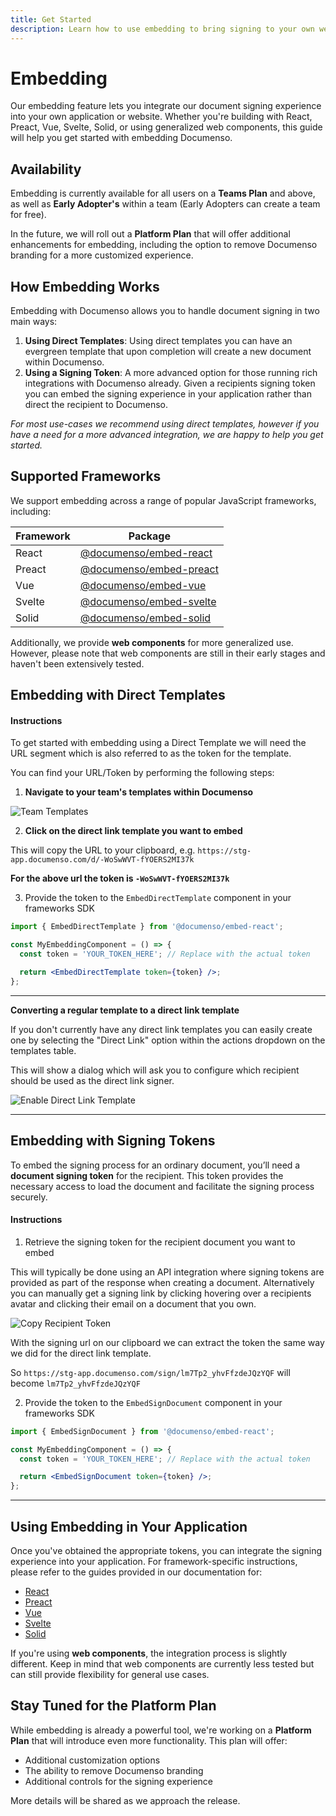 ```yaml
---
title: Get Started
description: Learn how to use embedding to bring signing to your own website or application
---
```


# Embedding

Our embedding feature lets you integrate our document signing experience into your own application or website. Whether you're building with React, Preact, Vue, Svelte, Solid, or using generalized web components, this guide will help you get started with embedding Documenso.

## Availability

Embedding is currently available for all users on a **Teams Plan** and above, as well as **Early Adopter's** within a team (Early Adopters can create a team for free).

In the future, we will roll out a **Platform Plan** that will offer additional enhancements for embedding, including the option to remove Documenso branding for a more customized experience.

## How Embedding Works

Embedding with Documenso allows you to handle document signing in two main ways:

1. **Using Direct Templates**: Using direct templates you can have an evergreen template that upon completion will create a new document within Documenso.
2. **Using a Signing Token**: A more advanced option for those running rich integrations with Documenso already. Given a recipients signing token you can embed the signing experience in your application rather than direct the recipient to Documenso.

_For most use-cases we recommend using direct templates, however if you have a need for a more advanced integration, we are happy to help you get started._

## Supported Frameworks

We support embedding across a range of popular JavaScript frameworks, including:

| Framework | Package                                                                          |
| --------- | -------------------------------------------------------------------------------- |
| React     | [@documenso/embed-react](https://www.npmjs.com/package/@documenso/embed-react)   |
| Preact    | [@documenso/embed-preact](https://www.npmjs.com/package/@documenso/embed-preact) |
| Vue       | [@documenso/embed-vue](https://www.npmjs.com/package/@documenso/embed-vue)       |
| Svelte    | [@documenso/embed-svelte](https://www.npmjs.com/package/@documenso/embed-svelte) |
| Solid     | [@documenso/embed-solid](https://www.npmjs.com/package/@documenso/embed-solid)   |

Additionally, we provide **web components** for more generalized use. However, please note that web components are still in their early stages and haven't been extensively tested.

## Embedding with Direct Templates

#### Instructions

To get started with embedding using a Direct Template we will need the URL segment which is also referred to as the token for the template.

You can find your URL/Token by performing the following steps:

1. **Navigate to your team's templates within Documenso**

![Team Templates](/embedding/team-templates.png)

2. **Click on the direct link template you want to embed**

This will copy the URL to your clipboard, e.g. `https://stg-app.documenso.com/d/-WoSwWVT-fYOERS2MI37k`

**For the above url the token is `-WoSwWVT-fYOERS2MI37k`**

3. Provide the token to the `EmbedDirectTemplate` component in your frameworks SDK

```jsx
import { EmbedDirectTemplate } from '@documenso/embed-react';

const MyEmbeddingComponent = () => {
  const token = 'YOUR_TOKEN_HERE'; // Replace with the actual token

  return <EmbedDirectTemplate token={token} />;
};
```

---

**Converting a regular template to a direct link template**

If you don't currently have any direct link templates you can easily create one by selecting the "Direct Link" option within the actions dropdown on the templates table.

This will show a dialog which will ask you to configure which recipient should be used as the direct link signer.

![Enable Direct Link Template](/embedding/enable-direct-link.png)

---

## Embedding with Signing Tokens

To embed the signing process for an ordinary document, you’ll need a **document signing token** for the recipient. This token provides the necessary access to load the document and facilitate the signing process securely.

#### Instructions

1. Retrieve the signing token for the recipient document you want to embed

This will typically be done using an API integration where signing tokens are provided as part of the response when creating a document. Alternatively you can manually get a signing link by clicking hovering over a recipients avatar and clicking their email on a document that you own.

![Copy Recipient Token](/embedding/copy-recipient-token.png)

With the signing url on our clipboard we can extract the token the same way we did for the direct link template.

So `https://stg-app.documenso.com/sign/lm7Tp2_yhvFfzdeJQzYQF` will become `lm7Tp2_yhvFfzdeJQzYQF`

2. Provide the token to the `EmbedSignDocument` component in your frameworks SDK

```jsx
import { EmbedSignDocument } from '@documenso/embed-react';

const MyEmbeddingComponent = () => {
  const token = 'YOUR_TOKEN_HERE'; // Replace with the actual token

  return <EmbedSignDocument token={token} />;
};
```

---

## Using Embedding in Your Application

Once you've obtained the appropriate tokens, you can integrate the signing experience into your application. For framework-specific instructions, please refer to the guides provided in our documentation for:

- [React](https://documenso.com/docs/embedding/react)
- [Preact](https://documenso.com/docs/embedding/preact)
- [Vue](https://documenso.com/docs/embedding/vue)
- [Svelte](https://documenso.com/docs/embedding/svelte)
- [Solid](https://documenso.com/docs/embedding/solid)

If you're using **web components**, the integration process is slightly different. Keep in mind that web components are currently less tested but can still provide flexibility for general use cases.

## Stay Tuned for the Platform Plan

While embedding is already a powerful tool, we're working on a **Platform Plan** that will introduce even more functionality. This plan will offer:

- Additional customization options
- The ability to remove Documenso branding
- Additional controls for the signing experience

More details will be shared as we approach the release.
